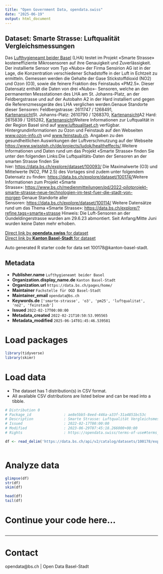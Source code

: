 ```yaml
---
title: "Open Government Data, opendata.swiss"
date: "2025-06-19"
output: html_document
---
```


## Dataset: Smarte Strasse: Luftqualität Vergleichsmessungen

Das [Lufthygieneamt beider Basel](https://www.baselland.ch/politik-und-behorden/direktionen/bau-und-umweltschutzdirektion/lufthygiene) (LHA) testet im Projekt «Smarte Strasse» kosteneffiziente Mikrosensoren auf ihre Genauigkeit und Zuverlässigkeit. Der installierte Sensor vom Typ «Nubo» der Firma Sensirion AG ist in der Lage, die Konzentration verschiedener Schadstoffe in der Luft in Echtzeit zu ermitteln. Gemessen werden die Gehalte der Gase Stickstoffdioxid (NO2) und Ozon (O3), sowie die feinere Fraktion des Feinstaubs «PM2.5». Dieser Datensatz enthält die Daten von drei «Nubo»- Sensoren, welche an den permanenten Messstationen des LHA am St. Johanns-Platz, an der Feldbergstrasse und auf der Autobahn A2 in der Hard installiert und gegen die Referenzmessgeräte des LHA verglichen werden.Genaue Standorte dieser Sensoren: Feldbergstrasse: 2611747 / 1268491, [Kartenansicht](https://map.geo.admin.ch/?X=268491&Y=611747&zoom=9⟨=de&topic=ech&bgLayer=ch.swisstopo.pixelkarte-farbe&crosshair=bowl&layers=ch.swisstopo.zeitreihen,ch.bfs.gebaeude_wohnungs_register,ch.bav.haltestellen-oev,ch.swisstopo.swisstlm3d-wanderwege,ch.astra.wanderland-sperrungen_umleitungen&layers_opacity=1,1,1,0.8,0.8&layers_visibility=false,false,false,false,false&layers_timestamp=18641231,,,,)St. Johanns-Platz: 2610790 / 1268370, [Kartenansicht](https://map.geo.admin.ch/?X=268370&Y=610790&zoom=9⟨=de&topic=ech&bgLayer=ch.swisstopo.pixelkarte-farbe&crosshair=bowl&layers=ch.swisstopo.zeitreihen,ch.bfs.gebaeude_wohnungs_register,ch.bav.haltestellen-oev,ch.swisstopo.swisstlm3d-wanderwege,ch.astra.wanderland-sperrungen_umleitungen&layers_opacity=1,1,1,0.8,0.8&layers_visibility=false,false,false,false,false&layers_timestamp=18641231,,,,)A2 Hard: 2615839 / 1265282, [Kartenansicht](https://map.geo.admin.ch/?X=265282&Y=615839&zoom=9⟨=de&topic=ech&bgLayer=ch.swisstopo.pixelkarte-farbe&crosshair=bowl&layers=ch.swisstopo.zeitreihen,ch.bfs.gebaeude_wohnungs_register,ch.bav.haltestellen-oev,ch.swisstopo.swisstlm3d-wanderwege,ch.astra.wanderland-sperrungen_umleitungen&layers_opacity=1,1,1,0.8,0.8&layers_visibility=false,false,false,false,false&layers_timestamp=18641231,,,,)Weitere Informationen zur Luftqualität in der Region Basel sind auf [www.luftqualitaet.ch](https://www.luftqualitaet.ch)
 verfügbar. Hintergrundinformationen zu Ozon und Feinstaub auf den Webseiten [www.ozon-info.ch](https://ozon-info.ch/) und [www.feinstaub.ch](https://feinstaub.ch/). Angaben zu den gesundheitlichen Auswirkungen der Luftverschmutzung auf der Webseite [https://www.swisstph.ch/de/projects/ludok/healtheffects/](https://www.swisstph.ch/de/projects/ludok/healtheffects/).Weitere Informationen und Daten rund um das Projekt «Smarte Strasse» finden Sie unter den folgenden Links:Die Luftqualitäts-Daten der Sensoren an der smarten Strasse finden Sie hier: [https://data.bs.ch/explore/dataset/100093/](https://data.bs.ch/explore/dataset/100093/) Die Maximalwerte (O3) und Mittelwerte (NO2, PM 2.5) des Vortages sind zudem unter folgendem Datensatz zu finden: [https://data.bs.ch/explore/dataset/100174/](https://data.bs.ch/explore/dataset/100174/)Weitere Informationen zum Projekt «Smarte Strasse»: [https://www.bs.ch/medienmitteilungen/pd/2022-pilotprojekt-smarte-strasse-neue-technologien-im-test-fuer-die-stadt-von-morgen](https://www.bs.ch/medienmitteilungen/pd/2022-pilotprojekt-smarte-strasse-neue-technologien-im-test-fuer-die-stadt-von-morgen) Genaue Standorte aller Sensoren: [https://data.bs.ch/explore/dataset/100114/](https://data.bs.ch/explore/dataset/100114/) Weitere Datensätze rund um das Thema «Smarte Strasse»: [https://data.bs.ch/explore/?refine.tags=smarte+strasse](https://data.bs.ch/explore/?refine.tags=smarte+strasse) Hinweis: Die Luft-Sensoren an der Gundeldingerstrasse wurden am 29.6.23 abmontiert. Seit Anfang/Mitte Juni wurden keine Daten mehr erhoben.

[Direct link by **opendata.swiss** for dataset](https://opendata.swiss/de/dataset/smarte-strasse-luftqualitat-vergleichsmessungen)<br>
[Direct link by **Kanton Basel-Stadt** for dataset](https://data.bs.ch/explore/dataset/100178/)

Auto generated R starter code for data set 100178@kanton-basel-stadt.

## Metadata

- **Publisher.name** `Lufthygieneamt beider Basel`
- **Organization.display_name.de** `Kanton Basel-Stadt`
- **Organization.url** `https://data.bs.ch/pages/home/`
- **Maintainer** `Fachstelle für OGD Basel-Stadt`
- **Maintainer_email** `opendata@bs.ch`
- **Keywords.de** `['smarte-strasse', 'o3', 'pm25', 'luftqualitat', 'no2', 'feinstaub']`
- **Issued** `2022-02-17T00:00:00`
- **Metadata_created** `2022-02-21T10:50:53.995565`
- **Metadata_modified** `2025-06-14T01:45:46.539581`


# Load packages

```r

library(tidyverse)
library(skimr)

```

# Load data

-   The dataset has 1 distribution(s) in CSV format.
-   All available CSV distributions are listed below and can be read into a tibble.

```r

# Distribution 0
# Package_id               : ae8e5bb5-8eed-446a-a33f-31a4851bc53c
# Description              : Smarte Strasse: Luftqualität Vergleichsmessungen (csv)
# Issued                   : 2022-02-17T00:00:00
# Modified                 : 2023-06-29T07:45:18.266000+00:00
# Rights                   : https://opendata.swiss/terms-of-use#terms_by

df <- read_delim('https://data.bs.ch/api/v2/catalog/datasets/100178/exports/csv?use_labels=true')



```

# Analyze data

```r

glimpse(df)
str(df)
skim(df)

head(df)
tail(df)

```

# Continue your code here...

```r

```

------------------------------------------------------------------------

# Contact

opendata@bs.ch | Open Data Basel-Stadt
